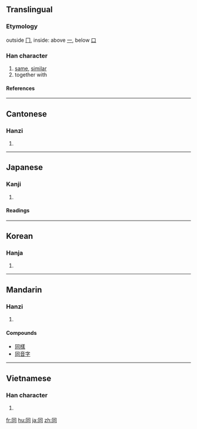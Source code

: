 {{see|何|向|回}}
<!--{{see|仝|衕}}-->
==Translingual==
===Etymology===
outside [[冂]], inside: above [[一]], below [[口]]
===Han character===
{{Han char|rn=30|rad=口|as=03|sn=6|four=7722<sub>0</sub>|canj=月一口 (BMR)}}
# [[same]], [[similar]]
# together with
====References====
{{Han ref|kx=0175.060|dkj=03294|dj=0389.060|hdz=10578.010|uh=540C|ud=21516|bh=A650|bd=42576}}
----
==Cantonese==
===Hanzi===
{{yue-hanzi|jyut=|y=tung4}}
# {{defn|Cantonese}}
----
==Japanese==
===Kanji===
{{ja-kanji|grade=2|rs=口03}}
# {{defn|Japanese}} 
====Readings====
{{ja-readings|on=[[どう]] (dō), [[とう]] (tō)|kun=[[おなじ]] (onaji), [[ともに]] (tomoni), [[ともにする]] (tomonisuru)}}
----

==Korean==
===Hanja===
{{ko-hanja|hangeul=동|rv=dong|mr=tong}}
# {{defn|Korean}}
----
==Mandarin==
===Hanzi===
{{cmn-hanzi|tra=衕|pin=[[tóng]] ([[tong2]])|wg=t'ung<sup>2</sup>}}
# {{defn|Mandarin}}

====Compounds====
* [[同樣]]
* [[同音字]]
----

==Vietnamese==
===Han character===
{{vi-hantu|[[đồng]], [[đùng]], [[đang]]}}
# {{defn|Vietnamese}}

[[fr:同]]
[[hu:同]]
[[ja:同]]
[[zh:同]]